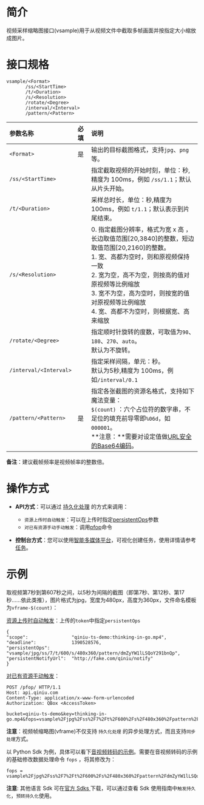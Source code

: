 # **简介**

视频采样缩略图接口(vsample)用于从视频文件中截取多帧画面并按指定大小缩放成图片。  

<a id="video-sample-specification"></a>
# **接口规格**


```
vsample/<Format>
       /ss/<StartTime>
       /t/<Duration>
       /s/<Resolution>
       /rotate/<Degree>
       /interval/<Interval>
       /pattern/<Pattern>
```

| 参数名称                                                 | 必填 | 说明                                                         |
| :------------------------------------------------------- | :--- | :----------------------------------------------------------- |
| <a id="video-sample-format"></a>`<Format>`               | 是   | 输出的目标截图格式，支持`jpg`、`png`等。                     |
| <a id="video-sample-starttime"></a>`/ss/<StartTime>`     |      | 指定截取视频的开始时刻，单位：秒,精度为 100ms，例如 `/ss/1.1`；默认从片头开始。 |
| <a id="video-sample-duration"></a>`/t/<Duration>`        |      | 采样总时长，单位：秒,精度为 100ms，例如 `t/1.1`；默认表示到片尾结束。 |
| <a id="video-sample-resolution"></a>`/s/<Resolution>`    |      | 0. 指定截图分辨率，格式为宽 x 高 ，长边取值范围[20,3840]的整数，短边取值范围[20,2160]的整数。<br>1. 宽、高都为空时，则和原视频保持一致<br>2. 宽为空，高不为空，则按高的值对原视频等比例缩放<br>3. 宽不为空，高为空时，则按宽的值对原视频等比例缩放<br>4. 宽、高都不为空时，则根据宽、高来缩放 |
| <a id="video-sample-rotate"></a>`/rotate/<Degree>`       |      | 指定顺时针旋转的度数，可取值为`90`、`180`、`270`、`auto`。<br>默认为不旋转。 |
| <a id="video-sample-interval"></a>`/interval/<Interval>` |      | 指定采样间隔，单元：秒。<br>默认为5秒,精度为 100ms，例如`/interval/0.1` |
| <a id="video-sample-pattern"></a>`/pattern/<Pattern>`    | 是   | 指定各张截图的资源名格式，支持如下魔法变量：<br> `$(count)` ：六个占位符的数字串，不足位的填充前导零即`%06d`，如 `000001`。<br>**注意：**需要对设定值做[URL安全的Base64编码](/kodo/manual/appendix#urlsafe-base64)。 |

**备注**：建议截帧频率是视频帧率的整数倍。

# **操作方式**

- **API方式**：可以通过 [持久化处理](https://developer.qiniu.com/dora/1291/persistent-data-processing-pfop) 的方式来调用：
  -  `资源上传时自动触发`：可以在上传时指定[persistentOps](/kodo/manual/put-policy#put-policy-persistent-ops-explanation)参数
  - `对已有资源手动手动触发`：调用[pfop]()命令

- **控制台方式**：您可以使用[智能多媒体平台](https://portal.qiniu.com/dora/media-gate)，可视化创建任务，使用详情请参考 [任务](https://developer.qiniu.com/dora/6488/task-01)。


# **示例**

取视频第7秒到第607秒之间，以5秒为间隔的截图（即第7秒、第12秒、第17秒……依此类推），图片格式为jpg，宽度为480px，高度为360px，文件命名模板为`vframe-$(count)`：

[资源上传时自动触发]()：上传的`token`中指定`persistentOps`

```
{
"scope":                "qiniu-ts-demo:thinking-in-go.mp4",
"deadline":             1390528576,
"persistentOps":        "vsample/jpg/ss/7/t/600/s/480x360/pattern/dmZyYW1lLSQoY291bnQp",
"persistentNotifyUrl":  "http://fake.com/qiniu/notify"
}
```

[对已有资源手动触发]()：

```
POST /pfop/ HTTP/1.1
Host: api.qiniu.com  
Content-Type: application/x-www-form-urlencoded  
Authorization: QBox <AccessToken>  

bucket=qiniu-ts-demo&key=thinking-in-go.mp4&fops=vsample%2Fjpg%2Fss%2F7%2Ft%2F600%2Fs%2F480x360%2Fpattern%2FdmZyYW1lLSQoY291bnQp
```

**注意**：视频帧缩略图(vframe)不仅支持 `持久化处理` 的异步处理方式，而且支持`同步处理`方式。

以 Python Sdk 为例，具体可以看下[音视频转码的示例](/dora/api/audio-and-video-transcoding-avthumb)。需要在音视频转码的示例的基础修改数据处理命令 `fops` ，将其修改为：

```
fops = vsample%2Fjpg%2Fss%2F7%2Ft%2F600%2Fs%2F480x360%2Fpattern%2FdmZyYW1lLSQoY291bnQp
```
**注意**:
其他语言 Sdk 可在[官方 Sdks ](/sdk)下载，可以通过查看 Sdk 使用指南中`触发持久化`，`预转持久化`使用。
